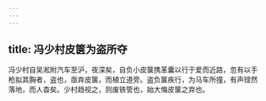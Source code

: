 ```yaml
---
---
---
```

title: 冯少村皮箧为盗所夺
---



冯少村自吴淞附汽车至沪，夜深矣，自负小皮箧携革囊以行于爱而近路，忽有以手枪拟其胸者，盗也，亟弃皮箧，而植立道旁。盗负箧疾行，为马车所撞，有声铿然落地，而人杳矣。少村趋视之，则废铁管也，始大悔皮箧之弃也。